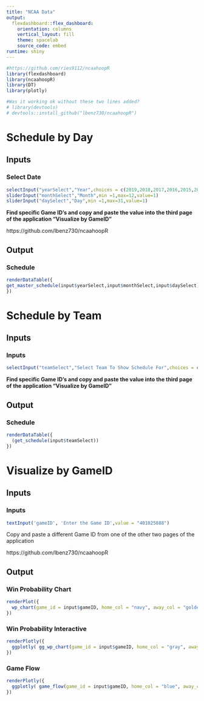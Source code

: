 ```yaml
---
title: "NCAA Data"
output: 
  flexdashboard::flex_dashboard:
    orientation: columns
    vertical_layout: fill
    theme: spacelab
    source_code: embed
runtime: shiny
---
```


```r
#https://github.com/ries9112/ncaahoopR
library(flexdashboard)
library(ncaahoopR)
library(DT)
library(plotly)

#Was it working ok without these two lines added?
# library(devtools)
# devtools::install_github("lbenz730/ncaahoopR")
```

Schedule by Day
=======================================================================

Inputs {.sidebar}
-----------------------------------------------------------------------

### Select Date

```r
selectInput("yearSelect","Year",choices = c(2019,2018,2017,2016,2015,2014,2013,2012,2011,2010), selected = 2018)
sliderInput("monthSelect","Month",min =1,max=12,value=1)
sliderInput("daySelect","Day",min =1,max=31,value=1)
```

**Find specific Game ID's and copy and paste the value into the third page of the application "Visualize by GameID"**

https://github.com/lbenz730/ncaahoopR

Output {}
-----------------------------------------------------------------------

### Schedule

```r
renderDataTable({
get_master_schedule(input$yearSelect,input$monthSelect,input$daySelect)
})
```

Schedule by Team
=======================================================================

Inputs {.sidebar}
-----------------------------------------------------------------------

### Inputs

```r
selectInput("teamSelect","Select Team To Show Schedule For",choices = c('Albany','Bingamton','Hartford','Maine','New Hampshire','Stony Brook','UMBC','UMass Lowell','Vermont','Cincinnati','East Carolina','Houston','Memphis','SMU','South Florida','Temple','Tulane','Tulsa','UCF','UConn','Wichita State','Davidson','Dayton','Duquesne','Fordham','George Mason','George Washington','La Salle','Rhode Island','Richmond',"Saint Joseph's",'Saint Louis','St.Bonaventure','UMass','VCU','Boston College','Clemson','Duke','Florida State','Georgia Tech','Louisville','Miami','NC State','North Carolina','Notre Dame','Pittsburgh','Syracuse','Virginia Tech','Wake Forest','Florida Gulf','Jacksonville','Kennesaw State','Liberty','Lipscomb','NJIT','North Alabama','North Florida','Stetson','Baylor','Iowa State','Kansas State','Oklahoma','Oklahoma State', 'TCU','Texas','Texas Tech', 'West Virginia','Butler', 'Creighton', 'DePaul', 'Georgetown', 'Marquette', 'Providence','Seton Hall',"St. John's",'Villanova','Xavier','Eastern Washington','Idaho State','Idaho','Montana','Montana State','Northern Arizona','Northern Colorado','Portland State','Sacramento State','Southern Utah','Weber State','Campbell','Charleston','Gardner-Webb','Hampton','High Point','Longwood','Presbyterian','Radford','South Carolina','UNC','Winthrop','Illinois','Indiana','Iowa','Maryland','Michigan State','Michigan','Minnesota','Nebraska','Northwestern','Ohio State','Penn State','Purdue','Rutger','Wisconsin','CSU Fullerton','CSU Northridge','Cal Poly',"Hawai'i",'Long Beach','UC Davis','UC Irvine','UC Riverside','UC Santa Barbara','Charleston','Delaware','Drexel','Elon','Hofstra','James Madison','Northeastern','Towson','UNC Wilmington','William & Mary','Charlotte','Florida Atlantic','Florida International','Louisianta Tech','Marshall','Middle Tennessee','North Texas','Old Dominion','Rice Owls','Southern Miss','UAB','UTEP','UTSA','Western Kentucky','Cleveland State','Detroit','Green Bay','UIPUI','Milwaukee','Northern Kentucky','Oakland','UIC','Wright State',' Youngstown State','Brown','Columbia','Cornell','Dartmouth','Harvard','Pennsylvania','Princeton','Yale','Canisius','Fairfield','Iona','Manhattan','Marist','Monmouth','Niagara','Quinnipiac','Rider',"Saint Peter's",'Siena','Akron','Ball State','Bowling Green','Buffalo','Central Michigan','Eastern Michigan','Kent State','Miami (OH)','Northern Illinois','Ohio','Toledo','Western Michigan','Bethune-Cookman','Coppin State','Delaware State','Florida A&M','Howard','Maryland-Eastern','Morgan State','Norfolk State','North Carolina','Savannah State','South Carolina State','Bradley','Drake','Evansville','Illinois State','Indiana State','Loyola-Chicago','Missouri State','Northern Iowa','Southern Illinois','Valparaiso','Air Force','Boise State','Colorado','Colorado State','Fresno State','Nevada','New Mexico','San Diego State','Sano José','UNLV','Utah State','Wyoming','Bryant','Central Connecticut','Fairleigh Dickinson','LIU Brooklyn','Robert Morris','Sacred Heart','Wagner','Austin Peay','Belmont','Eastern Illinois','Eastern Kentucky','Jacksonville State','Morehead State','Murray State','SIU-Edwardsville','Tennessee State','Tennessee Tech','UT Martin','Arizona State','Arizona','California','Oregon','Oregon State','Stanford','UCLA','USC','Utah','Washington','Washington State','American','Army','Boston University','Bucknell','Colgate','Holy Cross','Lafayette','Lehigh','Loyola','Navy Midshipmen','Alabama','Arkansas','Auburn','Florida','Georgia','Kentucky','LSU','Mississippi State','Missouri','Ole Miss','South Carolina','Tennessee','Texas A&M','Vanderbilt','Cattanooga','East Tennessee State','Furman','Mercer','Samford','The Citadel','UNC Greensboro','VMI','Western Carolina','Wofford','Abilene Christian','Central Arkansas','Houston Baptist','Incarnate Word','Lamar','McNeese','New Orleans','Nicholls','Northwestern State','SE Louisiana','Sam Houston State','Alabama A&M','Alabama State','Alcorn State','Arkansas-Pine Bluff','Grambling','Jackson State','Mississippi Valley State','Prairie View A&M','Southern Jaguars','Texas Southern','Denver','North Dakota','North Dakota State','Omaha','Oral Roberts','Purdue Fort Wayne','South Dakota','South Dakota State','Western Illinois','Appalachian State','Arkanasas State',' Coastal Carolina','Georgia Southern','Georgia State','Little Rock','South Alabama','Texas State','Troy','UL Monroe','UT Arlington','BYU','Gonzaga','Loyola Marymount','Pacific','Pepperdine','Portland',"Saint Mary's",'San Diego','San Francisco','Santa Clara','CSU Barkesfield','California Baptist','Chicago State','Grand Canyon','New Mexico State','Seatlle','UMKC','UT Rio Grande Valley','Utah Valley'), selected = 'Duke' )
```

**Find specific Game ID's and copy and paste the value into the third page of the application "Visualize by GameID"**

Output {.tabset .tabset-fade}
-----------------------------------------------------------------------

### Schedule

```r
renderDataTable({
  (get_schedule(input$teamSelect))
})
```

Visualize by GameID
=======================================================================

Inputs {.sidebar}
-----------------------------------------------------------------------

### Inputs

```r
textInput('gameID', 'Enter the Game ID',value = "401025888")
```

Copy and paste a different Game ID from one of the other two pages of the application

https://github.com/lbenz730/ncaahoopR

Output {.tabset .tabset-fade}
-----------------------------------------------------------------------

### Win Probability Chart

```r
renderPlot({
  wp_chart(game_id = input$gameID, home_col = "navy", away_col = "goldenrod1")
})
```

### Win Probability Interactive

```r
renderPlotly({
  ggplotly( gg_wp_chart(game_id = input$gameID, home_col = "gray", away_col = "orange") )
})
```

### Game Flow 

```r
renderPlotly({
  ggplotly( game_flow(game_id = input$gameID, home_col = "blue", away_col = "navy") )
})
```





